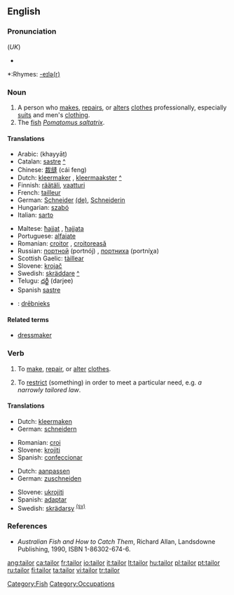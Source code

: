 {{wikipedia}}
==English==

===Pronunciation===
{{IPA|/ˈteɪlə/}} (''UK'')
*{{audio|en-us-tailor.ogg|Audio (US)}}

*:Rhymes: [[Rhymes:English:-eɪlə(r)|-eɪlə(r)]]

===Noun===
{{en-noun}}

# A person who [[make]]s, [[repair]]s, or [[alter]]s [[clothes]] professionally, especially [[suit]]s and men's [[clothing]].
# The [[fish]] ''[[Pomatomus saltatrix]]''.  

====Translations====
{{trans-top|person who makes, repairs, or alters clothing as profession}}
*Arabic: {{ARchar|[[خياط|خيّاط]]}} (khayyāṭ)
*Catalan: [[sastre]] {{m}} [[:ca:sastre|^]]
*Chinese: [[裁缝]] (cái feng)
*Dutch: [[kleermaker]] {{m}}, [[kleermaakster]] {{f}} [[:nl:kleermaker|^]]
*Finnish: [[räätäli]], [[vaatturi]]
*French: [[tailleur]] {{m}}
*German: [[Schneider]] {{m}} [[:de:Schneider|(de)]], [[Schneiderin]] {{f}}
*Hungarian: [[szabó]]
*Italian: [[sarto]]
{{trans-mid}}
*Maltese: [[ħajjat]] {{m}}, [[ħajjata]] {{f}}
*Portuguese: [[alfaiate]] {{m}}
*Romanian: [[croitor]] {{m}}, [[croitoreasă]] {{f}}
*Russian: [[портной]] (portnój) {{m}}, [[портниха]] (portníχa) {{f}}
*Scottish Gaelic: [[tàillear]] {{m}}
*Slovene: [[krojač]] {{m}}
*Swedish: [[skräddare]] {{c}} [[:sv:skräddare|^]]
*Telugu: [[దర్జీ]] (darjee)
*Spanish [[sastre]] {{m}}
{{trans-bottom}}

{{checktrans}}
{{trans-top|translations to be categorized}}
*{{ttbc|Latvian}}: [[drēbnieks]]
{{trans-mid}}
{{trans-bottom}}

====Related terms====
*[[dressmaker]]

===Verb===
{{en-verb}}

# {{transitive}} To [[make]], [[repair]], or [[alter]] [[clothes]].
# {{transitive}} To [[restrict]] (something) in order to meet a particular need, e.g. ''a narrowly tailored law''.

====Translations====
{{trans-top|make, repair, or alter clothing}}
*Dutch: [[kleermaken]]
*German: [[schneidern]]
{{trans-mid}}
*Romanian: [[croi]] 
*Slovene: [[krojiti]]
*Spanish: [[confeccionar]]
{{trans-bottom}}

{{trans-top|restrict something to particular need}}
*Dutch: [[aanpassen]]
*German: [[zuschneiden]]
{{trans-mid}}
*Slovene: [[ukrojiti]]
*Spanish: [[adaptar]] 
*Swedish: [[skrädarsy]] <sup>[[:sv:skräddarsy|(sv)]]</sup>
{{trans-bottom}}

===References===
* ''Australian Fish and How to Catch Them'', Richard Allan, Landsdowne Publishing, 1990, ISBN 1-86302-674-6.

[[Category:Fish]]
[[Category:Occupations]]

[[ang:tailor]]
[[ca:tailor]]
[[fr:tailor]]
[[io:tailor]]
[[it:tailor]]
[[lt:tailor]]
[[hu:tailor]]
[[pl:tailor]]
[[pt:tailor]]
[[ru:tailor]]
[[fi:tailor]]
[[ta:tailor]]
[[vi:tailor]]
[[tr:tailor]]